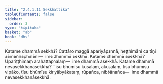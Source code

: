 ```yaml
---
title: "2.4.1.11 Sekkhattika"
tableOfContents: false
sidebar:
  order: 3
type: "tipitaka"
basket: "ab"
book: "dhs"
---
```



<DynamicBreadcrumb />

<Division number="1414" book="dhs">

<Paragraph number="2120" book="dhs">
Katame dhammā sekkhā? Cattāro maggā apariyāpannā, heṭṭhimāni ca tīṇi sāmaññaphalāni—  ime dhammā sekkhā.
</Paragraph>

</Division>
<Division number="1415" book="dhs">

<Paragraph number="2121" book="dhs">
Katame dhammā asekkhā? Upariṭṭhimaṃ arahattaphalaṃ—  ime dhammā asekkhā.
</Paragraph>

</Division>
<Division number="1416" book="dhs">

<Paragraph number="2122" book="dhs">
Katame dhammā nevasekkhanāsekkhā? Tīsu bhūmīsu kusalaṃ, akusalaṃ, tīsu bhūmīsu vipāko, tīsu bhūmīsu kiriyābyākataṃ, rūpañca, nibbānañca—  ime dhammā nevasekkhanāsekkhā.
</Paragraph>
</Division>